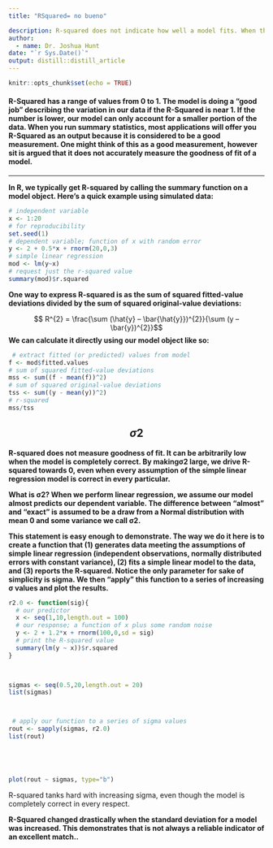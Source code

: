 ```yaml
---
title: "RSquared= no bueno"

description: R-squared does not indicate how well a model fits. When the model is totally right, it may be set to any value.
author:
  - name: Dr. Joshua Hunt
date: "`r Sys.Date()`"
output: distill::distill_article
---
```


```r
knitr::opts_chunk$set(echo = TRUE)
```
#### R-Squared has a range of values from 0 to 1. The model is doing a "good job" describing the variation in our data if the R-Squared is near 1. If the number is lower, our model can only account for a smaller portion of the data. When you run summary statistics, most applications will offer you R-Squared as an output because it is considered to be a good measurement. One might think of this as a good measurement, however sit is argued that it does not accurately measure the goodness of fit of a model.####


---

**In R, we typically get R-squared by calling the summary function on a model object. Here’s a quick example using simulated data:**

```r
# independent variable
x <- 1:20 
# for reproducibility
set.seed(1) 
# dependent variable; function of x with random error
y <- 2 + 0.5*x + rnorm(20,0,3) 
# simple linear regression
mod <- lm(y~x)
# request just the r-squared value
summary(mod)$r.squared   
```
 
**One way to express R-squared is as the sum of squared fitted-value deviations divided by the sum of squared original-value deviations:**
 
$$ R^{2} =  \frac{\sum (\hat{y} – \bar{\hat{y}})^{2}}{\sum (y – \bar{y})^{2}}$$
 **We can calculate it directly using our model object like so:**
 
```r
 # extract fitted (or predicted) values from model
f <- mod$fitted.values
# sum of squared fitted-value deviations
mss <- sum((f - mean(f))^2)
# sum of squared original-value deviations
tss <- sum((y - mean(y))^2)
# r-squared
mss/tss 
```


$$σ2$$
---

**R-squared does not measure goodness of fit. It can be arbitrarily low when the model is completely correct. By makingσ2 large, we drive R-squared towards 0, even when every assumption of the simple linear regression model is correct in every particular.**

**What is σ2? When we perform linear regression, we assume our model almost predicts our dependent variable. The difference between “almost” and “exact” is assumed to be a draw from a Normal distribution with mean 0 and some variance we call σ2.**

**This statement is easy enough to demonstrate. The way we do it here is to create a function that (1) generates data meeting the assumptions of simple linear regression (independent observations, normally distributed errors with constant variance), (2) fits a simple linear model to the data, and (3) reports the R-squared. Notice the only parameter for sake of simplicity is sigma. We then “apply” this function to a series of increasing σ values and plot the results.** 


```r
r2.0 <- function(sig){
  # our predictor
  x <- seq(1,10,length.out = 100)   
  # our response; a function of x plus some random noise
  y <- 2 + 1.2*x + rnorm(100,0,sd = sig) 
  # print the R-squared value
  summary(lm(y ~ x))$r.squared          
}

 

sigmas <- seq(0.5,20,length.out = 20)
list(sigmas)



 # apply our function to a series of sigma values
rout <- sapply(sigmas, r2.0) 
list(rout)





plot(rout ~ sigmas, type="b")
```
R-squared tanks hard with increasing sigma, even though the model is completely correct in every respect.

**R-Squared changed drastically when the standard deviation for a model was increased. This demonstrates that is not always a reliable indicator of an excellent match..**








